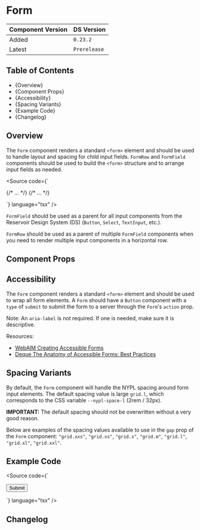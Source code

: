 

<Meta of={FormStories} />

# Form

| Component Version | DS Version   |
| ----------------- | ------------ |
| Added             | `0.23.2`     |
| Latest            | `Prerelease` |

## Table of Contents

- {<Link href="#overview" target="_self">Overview</Link>}
- {<Link href="#component-props" target="_self">Component Props</Link>}
- {<Link href="#accessibility" target="_self">Accessibility</Link>}
- {<Link href="#spacing-variants" target="_self">Spacing Variants</Link>}
- {<Link href="#example-code" target="_self">Example Code</Link>}
- {<Link href="#changelog" target="_self">Changelog</Link>}

## Overview

<Description of={FormStories} />

The `Form` component renders a standard `<form>` element and should be used to
handle layout and spacing for child input fields. `FormRow` and `FormField`
components should be used to build the `<form>` structure and to arrange input
fields as needed.

<Source
  code={`
<Form id="form-id">
  <FormRow>
    <FormField>{/* ... */}</FormField>
  </FormRow>
  <FormRow>
    <FormField>{/* ... */}</FormField>
  </FormRow>
</Form>
`}
  language="tsx"
/>

`FormField` should be used as a parent for all input components from the
Reservoir Design System (DS) (`Button`, `Select`, `TextInput`, etc.).

`FormRow` should be used as a parent of multiple `FormField` components when you
need to render multiple input components in a horizontal row.

## Component Props

<Canvas of={FormStories.WithControls} />

<ArgTypes of={FormStories.WithControls} />

## Accessibility

The `Form` component renders a standard `<form>` element and should be used to
wrap all form elements. A `Form` should have a `Button` component with a `type`
of `submit` to submit the form to a server through the `Form`'s `action` prop.

Note: An `aria-label` is not required. If one is needed, make sure it is descriptive.

Resources:

- [WebAIM Creating Accessible Forms](https://webaim.org/techniques/forms/)
- [Deque The Anatomy of Accessible Forms: Best Practices](https://www.deque.com/blog/anatomy-of-accessible-forms-best-practices/)

## Spacing Variants

By default, the `Form` component will handle the NYPL spacing around form input
elements. The default spacing value is large `grid.l`, which corresponds to the
CSS variable `--nypl-space-l` (2rem / 32px).

**IMPORTANT:** The default spacing should not be overwritten without a very good
reason.

Below are examples of the spacing values available to use in the `gap` prop of
the `Form` component: `"grid.xxs"`, `"grid.xs"`, `"grid.s"`, `"grid.m"`,
`"grid.l"`, `"grid.xl"`, `"grid.xxl"`.

<Canvas of={FormStories.FormSpacing} />

## Example Code

<Source
  code={`
<Form action="/end/point" method="get" gap="grid.l" id="example-form">
  <FormField>
    <TextInput
      labelText="Username"
      helperText="Make sure to complete this field."
      isRequired
    />
  </FormField>
  <FormField>
    <TextInput
      labelText="Password"
      helperText="Make sure to complete this field."
      isRequired
    />
  </FormField>
  <FormRow>
    <FormField>
      <TextInput
        labelText="Phone Field"
        helperText="This one is up to you."
        type="tel"
      />
    </FormField>
    <FormField>
      <TextInput
        labelText="URL Field"
        helperText="This one is up to you."
        type="url"
      />
    </FormField>
    <FormField>
      <TextInput
        labelText="Age"
        helperText="This one is up to you."
        type="number"
      />
    </FormField>
  </FormRow>
  <FormField>
    <Button>Submit</Button>
  </FormField>
</Form>
`}
  language="tsx"
/>

## Changelog

<ComponentChangelogTable changelogData={changelogData} />
